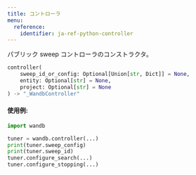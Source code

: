 ```yaml
---
title: コントローラ
menu:
  reference:
    identifier: ja-ref-python-controller
---
```


<Card title="View the source code" href="https://www.github.com/wandb/wandb/tree/637bddf198525810add5804059001b1b319d6ad1/wandb/sdk/wandb_sweep.py#L95-L119" icon="github"/>

パブリック sweep コントローラのコンストラクタ。

```python
controller(
    sweep_id_or_config: Optional[Union[str, Dict]] = None,
    entity: Optional[str] = None,
    project: Optional[str] = None
) -> "_WandbController"
```

#### 使用例:

```python
import wandb

tuner = wandb.controller(...)
print(tuner.sweep_config)
print(tuner.sweep_id)
tuner.configure_search(...)
tuner.configure_stopping(...)
```